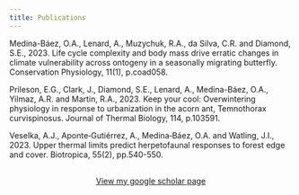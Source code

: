 ---
title: Publications
---

Medina-Báez, O.A., Lenard, A., Muzychuk, R.A., da Silva, C.R. and Diamond, S.E., 2023. Life cycle complexity and body mass drive erratic changes in climate vulnerability across ontogeny in a seasonally migrating butterfly. Conservation Physiology, 11(1), p.coad058.

Prileson, E.G., Clark, J., Diamond, S.E., Lenard, A., Medina-Báez, O.A., Yilmaz, A.R. and Martin, R.A., 2023. Keep your cool: Overwintering physiology in response to urbanization in the acorn ant, Temnothorax curvispinosus. Journal of Thermal Biology, 114, p.103591.

Veselka, A.J., Aponte‐Gutiérrez, A., Medina‐Báez, O.A. and Watling, J.I., 2023. Upper thermal limits predict herpetofaunal responses to forest edge and cover. Biotropica, 55(2), pp.540-550.


```{=html}
<div  style="margin: 30px; text-align: center;">
<a class="btn btn-primary" href="https://scholar.google.com/citations?user=591aLD4AAAAJ&hl=en&oi=ao" role="button" target="_blank" style="padding: 15px 30px;">View my google scholar page</a>
</div>
```
